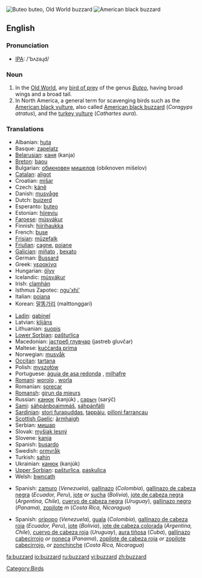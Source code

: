 [[Image:Poster Buteo buteo.jpg|thumb|Buteo buteo, Old World buzzard]]
[[Image:Coragyps-atratus-001.jpg|thumb|American black buzzard]]
==English==

===Pronunciation===
*[[w:IPA|IPA]]: /'bʌzəɻd/

===Noun===
{{wikipedia}}
{{en-noun}}

# In the [[Old World]], any [[bird of prey]] of the genus ''[[Buteo]]'', having broad wings and a broad tail. 
# In North America, a general term for scavenging birds such as the [[American black vulture]], also called [[American black buzzard]] (''Coragyps atratus''), and the [[turkey vulture]] (''Cathartes aura'').

===Translations===
{{trans-top|Genus Buteo}}
*Albanian: [[huta]]
*Basque: [[zapelatz]]
*[[Belarusian]]: [[каня]] (kanja) {{f}}
*[[Breton]]: [[baou]]
*Bulgarian: [[обикновен]] [[мишелов]] (obiknoven mišelov) {{m}}
*[[Catalan]]: [[aligot]] {{m}}
*Croatian: [[mišar]] {{m}}
*Czech: [[káně]]
*Danish: [[musvåge]]
*Dutch: [[buizerd]] {{m}}
*Esperanto: [[buteo]]
*Estonian: [[hiireviu]]
*[[Faroese]]: [[músvákur]]
*Finnish: [[hiirihaukka]]
*French: [[buse]] {{f}}
*[[Frisian]]: [[mûzefalk]]
*[[Friulian]]: [[cagne]], [[poiane]]
*[[Galician]]: [[miñato]] {{m}}, [[bexato]] {{m}}
*German: [[Bussard]] {{m}}
*Greek: [[γερακίνα]] {{f}}
*Hungarian: [[ölyv]]
*Icelandic: [[músvákur]]
*Irish: [[clamhán]]
*Isthmus Zapotec: [[nguʼxhiʼ]]
*Italian: [[poiana]] {{f}}
*Korean: [[말똥가리]] (malttonggari)
{{trans-mid}}
*[[Ladin]]: [[gabinel]]<!-- this is the taxonomic, not the true Latin, name: *Latin: [[Buteo buteo]] '' '' -->
*Latvian: [[klijāns]]
*Lithuanian: [[suopis]]
*[[Lower Sorbian]]: [[pašturlica]] {{f}}
*Macedonian: [[jастреб глувчар]] (jastreb gluvčar) {{m}}
*Maltese: [[kuċċarda prima]] {{f}}
*Norwegian: [[musvåk]]
*[[Occitan]]: [[tartana]] {{f}}
*Polish: [[myszołów]] {{m}}
*Portuguese: [[águia de asa redonda]] {{f}}, [[milhafre]] {{m}}
*[[Romani]]: [[worolo]] {{m}}, [[worla]] {{f}}
*Romanian: [[şorecar]]
*[[Romansh]]: [[girun da mieurs]]
*Russian: [[канюк]] (kanjúk) {{m}}, [[саpыч]] (sarýč) {{m}}
*[[Sami]]: [[sáhpánboaimmáš]], [[sáhpánfálli]]
*[[Sardinian]]: [[stori furapuddas]], [[tappàiu]], [[pilloni farrancau]]
*[[Scottish Gaelic]]: [[àrmhaigh]]
*Serbian: [[мишар]] {{m}}
*Slovak: [[myšiak lesný]]
*Slovene: [[kanja]]
*Spanish: [[busardo]] {{m}}
*Swedish: [[ormvråk]]
*Turkish: [[şahin]]
*Ukrainian: [[канюк]] (kanjúk) {{m}}
*[[Upper Sorbian]]: [[pašturlica]], [[paskulica]]
*Welsh: [[bwncath]]
{{trans-bottom}}

{{trans-top|American black vulture}}
*Spanish: [[zamuro]] {{m}} (''Venezuela''), [[gallinazo]] {{m}} (''Colombia''), [[gallinazo de cabeza negra]] {{m}} (''Ecuador, Peru''), [[jote]] ''or'' [[sucha]] {{f}} (''Bolivia''), [[jote de cabeza negra]] {{m}} (''Argentina, Chile''), [[cuervo de cabeza negra]] {{m}} (''Uruguay''), [[gallinazo negro]] {{m}} (''Panama''), [[zopilote]] ''m'' (''Costa Rica, Nicaragua'')
{{trans-bottom}}

{{trans-top|turkey vulture}}
*Spanish: [[oripopo]] {{m}} (''Venezuela''), [[guala]] {{f}} (''Colombia''), [[gallinazo de cabeza roja]] {{m}} (''Ecuador, Peru''), [[jote]] {{m}} (''Bolivia''), [[jote de cabeza colorada]] {{m}} (''Argentina, Chile''), [[cuervo de cabeza roja]] {{m}} (''Uruguay''), [[aura tiñosa]] {{f}} (''Cuba''), [[gallinazo cabecirrojo]] {{m}} ''or'' [[noneca]] {{f}} (''Panama''), [[zopilote de cabeza roja]] {{m}} ''or'' [[zopilote cabecirrojo]], ''or'' [[zonchinche]] {{m}}(''Costa Rica, Nicaragua'')
{{trans-bottom}}

[[Category:Birds]]

[[fa:buzzard]]
[[io:buzzard]]
[[ru:buzzard]]
[[vi:buzzard]]
[[zh:buzzard]]